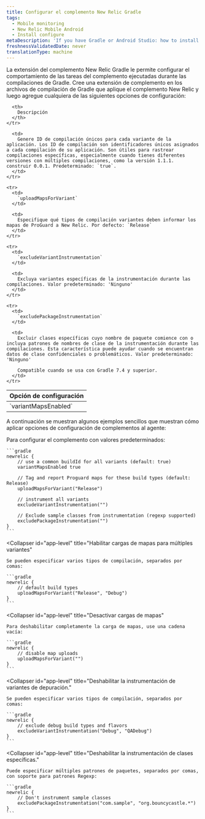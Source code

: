 ```yaml
---
title: Configurar el complemento New Relic Gradle
tags:
  - Mobile monitoring
  - New Relic Mobile Android
  - Install configure
metaDescription: 'If you have Gradle or Android Studio: how to install New Relic mobile monitoring.'
freshnessValidatedDate: never
translationType: machine
---
```


La extensión del complemento New Relic Gradle le permite configurar el comportamiento de las tareas del complemento ejecutadas durante las compilaciones de Gradle. Cree una extensión de complemento en los archivos de compilación de Gradle que aplique el complemento New Relic y luego agregue cualquiera de las siguientes opciones de configuración:

<table>
  <thead>
    <tr>
      <th style={{ width: "220px" }}>
        Opción de configuración
      </th>

      <th>
        Descripción
      </th>
    </tr>
  </thead>

  <tbody>
    <tr>
      <td>
        `variantMapsEnabled`
      </td>

      <td>
        Genere ID de compilación únicos para cada variante de la aplicación. Los ID de compilación son identificadores únicos asignados a cada compilación de su aplicación. Son útiles para rastrear compilaciones específicas, especialmente cuando tienes diferentes versiones con múltiples compilaciones, como la versión 1.1.1. construir 0.0.1. Predeterminado: `true`.
      </td>
    </tr>

    <tr>
      <td>
        `uploadMapsForVariant`
      </td>

      <td>
        Especifique qué tipos de compilación variantes deben informar los mapas de ProGuard a New Relic. Por defecto: `Release`
      </td>
    </tr>

    <tr>
      <td>
        `excludeVariantInstrumentation`
      </td>

      <td>
        Excluya variantes específicas de la instrumentación durante las compilaciones. Valor predeterminado: 'Ninguno'
      </td>
    </tr>

    <tr>
      <td>
        `excludePackageInstrumentation`
      </td>

      <td>
        Excluir clases específicas cuyo nombre de paquete comience con o incluya patrones de nombres de clase de la instrumentación durante las compilaciones. Esta característica puede ayudar cuando se encuentran datos de clase confidenciales o problemáticos. Valor predeterminado: 'Ninguno'

        Compatible cuando se usa con Gradle 7.4 y superior.
      </td>
    </tr>
  </tbody>
</table>

A continuación se muestran algunos ejemplos sencillos que muestran cómo aplicar opciones de configuración de complementos al agente:

<CollapserGroup>
  <Collapser
    id="app-level"
    title="Ejemplo de build.gradle a nivel de aplicación"
  >
    Para configurar el complemento con valores predeterminados:

    ```gradle
    newrelic {
        // use a common buildId for all variants (default: true)
        variantMapsEnabled true

        // Tag and report Proguard maps for these build types (default: Release)
        uploadMapsForVariant("Release")

        // instrument all variants
        excludeVariantInstrumentation("")

        // Exclude sample classes from instrumentation (regexp supported)
        excludePackageInstrumentation("")
    }
    ```
  </Collapser>

  <Collapser
    id="app-level"
    title="Habilitar cargas de mapas para múltiples variantes"
  >
    Se pueden especificar varios tipos de compilación, separados por comas:

    ```gradle
    newrelic {
        // default build types
        uploadMapsForVariant("Release", "Debug")
    }
    ```
  </Collapser>

  <Collapser
    id="app-level"
    title="Desactivar cargas de mapas"
  >
    Para deshabilitar completamente la carga de mapas, use una cadena vacía:

    ```gradle
    newrelic {
        // disable map uploads
        uploadMapsForVariant("")
    }
    ```
  </Collapser>

  <Collapser
    id="app-level"
    title="Deshabilitar la instrumentación de variantes de depuración."
  >
    Se pueden especificar varios tipos de compilación, separados por comas:

    ```gradle
    newrelic {
        // exclude debug build types and flavors
        excludeVariantInstrumentation("Debug", "QADebug")
    }
    ```
  </Collapser>

  <Collapser
    id="app-level"
    title="Deshabilitar la instrumentación de clases específicas."
  >
    Puede especificar múltiples patrones de paquetes, separados por comas, con soporte para patrones Regexp:

    ```gradle
    newrelic {
        // Don't instrument sample classes
        excludePackageInstrumentation("com.sample", "org.bouncycastle.*")
    }
    ```
  </Collapser>
</CollapserGroup>